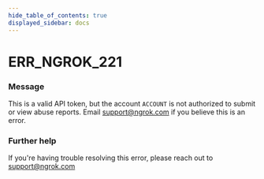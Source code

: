 ```yaml
---
hide_table_of_contents: true
displayed_sidebar: docs
---
```



# ERR_NGROK_221

### Message

This is a valid API token, but the account `ACCOUNT` is not authorized to submit or view abuse reports. Email support@ngrok.com if you believe this is an error.

<ErrorDetails error="err_ngrok_221" />

### Further help

If you're having trouble resolving this error, please reach out to [support@ngrok.com](mailto:support@ngrok.com?subject=Help%20with%20ERR_NGROK_221)
